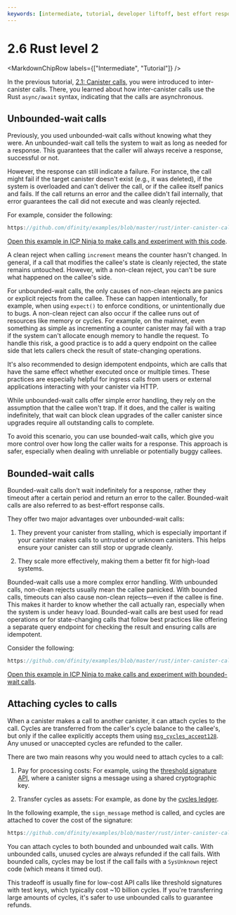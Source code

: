 ```yaml
---
keywords: [intermediate, tutorial, developer liftoff, best effort responses, bounded wait calls, bounded-wait, cycles, attach cycles]
---
```



# 2.6 Rust level 2

<MarkdownChipRow labels={["Intermediate", "Tutorial"]} />

In the previous tutorial, [2.1: Canister calls](2.1-canister-calls.mdx), you were introduced to inter-canister calls. There, you learned about how inter-canister calls use the Rust `async/await` syntax, indicating that the calls are asynchronous.

## Unbounded-wait calls

Previously, you used unbounded-wait calls without knowing what they were. An unbounded-wait call tells the system to wait as long as needed for a response. This guarantees that the caller will always receive a response, successful or not.

However, the response can still indicate a failure. For instance, the call might fail if the target canister doesn't exist (e.g., it was deleted), if the system is overloaded and can't deliver the call, or if the callee itself panics and fails. If the call returns an error and the callee didn't fail internally, that error guarantees the call did not execute and was cleanly rejected.

For example, consider the following:

```rust reference
https://github.com/dfinity/examples/blob/master/rust/inter-canister-calls/src/caller/src/lib.rs#L62-L80
```

[Open this example in ICP Ninja to make calls and experiment with this code](https://icp.ninja/editor?g=https://github.com/dfinity/examples/tree/master/rust/inter-canister-calls).

A clean reject when calling `increment` means the counter hasn't changed. In general, if a call that modifies the callee's state is cleanly rejected, the state remains untouched. However, with a non-clean reject, you can't be sure what happened on the callee's side.

For unbounded-wait calls, the only causes of non-clean rejects are panics or explicit rejects from the callee. These can happen intentionally, for example, when using `expect()` to enforce conditions, or unintentionally due to bugs. A non-clean reject can also occur if the callee runs out of resources like memory or cycles. For example, on the mainnet, even something as simple as incrementing a counter canister may fail with a trap if the system can't allocate enough memory to handle the request. To handle this risk, a good practice is to add a query endpoint on the callee side that lets callers check the result of state-changing operations.

It's also recommended to design idempotent endpoints, which are calls that have the same effect whether executed once or multiple times. These practices are especially helpful for ingress calls from users or external applications interacting with your canister via HTTP.

While unbounded-wait calls offer simple error handling, they rely on the assumption that the callee won't trap. If it does, and the caller is waiting indefinitely, that wait can block clean upgrades of the caller canister since upgrades require all outstanding calls to complete.

To avoid this scenario, you can use bounded-wait calls, which give you more control over how long the caller waits for a response. This approach is safer, especially when dealing with unreliable or potentially buggy callees.

## Bounded-wait calls

Bounded-wait calls don't wait indefinitely for a response, rather they timeout after a certain period and return an error to the caller. Bounded-wait calls are also referred to as best-effort response calls.

They offer two major advantages over unbounded-wait calls:

1. They prevent your canister from stalling, which is especially important if your canister makes calls to untrusted or unknown canisters. This helps ensure your canister can still stop or upgrade cleanly.

2. They scale more effectively, making them a better fit for high-load systems.

Bounded-wait calls use a more complex error handling. With unbounded calls, non-clean rejects usually mean the callee panicked. With bounded calls, timeouts can also cause non-clean rejects—even if the callee is fine. This makes it harder to know whether the call actually ran, especially when the system is under heavy load. Bounded-wait calls are best used for read operations or for state-changing calls that follow best practices like offering a separate query endpoint for checking the result and ensuring calls are idempotent.

Consider the following:

```rust reference
https://github.com/dfinity/examples/blob/master/rust/inter-canister-calls/src/caller/src/lib.rs#L82-L99
```

[Open this example in ICP Ninja to make calls and experiment with bounded-wait calls](https://icp.ninja/editor?g=https://github.com/dfinity/examples/tree/master/rust/inter-canister-calls).

## Attaching cycles to calls

When a canister makes a call to another canister, it can attach cycles to the call. Cycles are transferred from the caller's cycle balance to the callee's, but only if the callee explicitly accepts them using [`msg_cycles_accept128`](https://docs.rs/ic-cdk/latest/ic_cdk/api/call/fn.msg_cycles_accept128.html). Any unused or unaccepted cycles are refunded to the caller.

There are two main reasons why you would need to attach cycles to a call:

1. Pay for processing costs: For example, using the [threshold signature API](/docs/building-apps/network-features/signatures/t-ecdsa), where a canister signs a message using a shared cryptographic key.

2. Transfer cycles as assets: For example, as done by the [cycles ledger](/docs/defi/token-ledgers/cycles-ledger/).

In the following example, the `sign_message` method is called, and cycles are attached to cover the cost of the signature:

```rust reference
https://github.com/dfinity/examples/blob/master/rust/inter-canister-calls/src/caller/src/lib.rs#L139-L181
```

You can attach cycles to both bounded and unbounded wait calls. With unbounded calls, unused cycles are always refunded if the call fails. With bounded calls, cycles may be lost if the call fails with a `SysUnknown` reject code (which means it timed out).

This tradeoff is usually fine for low-cost API calls like threshold signatures with test keys, which typically cost ~10 billion cycles. If you're transferring large amounts of cycles, it's safer to use unbounded calls to guarantee refunds.


<TutorialFooter />